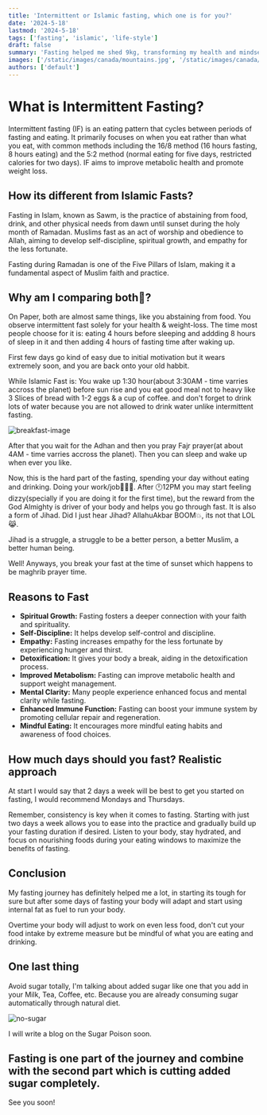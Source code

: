 ```yaml
---
title: 'Intermittent or Islamic fasting, which one is for you?'
date: '2024-5-18'
lastmod: '2024-5-18'
tags: ['fasting', 'islamic', 'life-style']
draft: false
summary: 'Fasting helped me shed 9kg, transforming my health and mindset, which fasting method suits you best? Learn practices that teach discipline, self-control, and the deep connection between body and soul.'
images: ['/static/images/canada/mountains.jpg', '/static/images/canada/toronto.jpg']
authors: ['default']
---
```


<TOCInline toc={props.toc} asDisclosure />

# What is Intermittent Fasting?

Intermittent fasting (IF) is an eating pattern that cycles between periods of fasting and eating. It primarily focuses on when you eat rather than what you eat, with common methods including the 16/8 method (16 hours fasting, 8 hours eating) and the 5:2 method (normal eating for five days, restricted calories for two days). IF aims to improve metabolic health and promote weight loss.

## How its different from Islamic Fasts?

Fasting in Islam, known as Sawm, is the practice of abstaining from food, drink, and other physical needs from dawn until sunset during the holy month of Ramadan. Muslims fast as an act of worship and obedience to Allah, aiming to develop self-discipline, spiritual growth, and empathy for the less fortunate.

Fasting during Ramadan is one of the Five Pillars of Islam, making it a fundamental aspect of Muslim faith and practice.

## Why am I comparing both🤔?

On Paper, both are almost same things, like you abstaining from food. You observe intermittent fast solely for your health & weight-loss. The time most people choose for it is: eating 4 hours before sleeping and addding 8 hours of sleep in it and then adding 4 hours of fasting time after waking up.

First few days go kind of easy due to initial motivation but it wears extremely soon, and you are back onto your old habbit.

While Islamic Fast is: You wake up 1:30 hour(about 3:30AM - time varries accross the planet) before sun rise and you eat good meal not to heavy like 3 Slices of bread with 1-2 eggs & a cup of coffee. and don't forget to drink lots of water because you are not allowed to drink water unlike intermittent fasting.

![breakfast-image](/static/images/blog-images/breakfast.jpg)

After that you wait for the Adhan and then you pray Fajr prayer(at about 4AM - time varries accross the planet). Then you can sleep and wake up when ever you like.

Now, this is the hard part of the fasting, spending your day without eating and drinking. Doing your work/job👩🏽‍💻. After 🕛12PM you may start feeling dizzy(specially if you are doing it for the first time), but the reward from the God Almighty is driver of your body and helps you go through fast.
It is also a form of Jihad. Did I just hear Jihad? AllahuAkbar BOOM💥, its not that LOL😹.

Jihad is a struggle, a struggle to be a better person, a better Muslim, a better human being.

Well! Anyways, you break your fast at the time of sunset which happens to be maghrib prayer time.

## Reasons to Fast

- **Spiritual Growth:** Fasting fosters a deeper connection with your faith and spirituality.
- **Self-Discipline:** It helps develop self-control and discipline.
- **Empathy:** Fasting increases empathy for the less fortunate by experiencing hunger and thirst.
- **Detoxification:** It gives your body a break, aiding in the detoxification process.
- **Improved Metabolism:** Fasting can improve metabolic health and support weight management.
- **Mental Clarity:** Many people experience enhanced focus and mental clarity while fasting.
- **Enhanced Immune Function:** Fasting can boost your immune system by promoting cellular repair and regeneration.
- **Mindful Eating:** It encourages more mindful eating habits and awareness of food choices.

## How much days should you fast? Realistic approach

At start I would say that 2 days a week will be best to get you started on fasting, I would recommend Mondays and Thursdays.

Remember, consistency is key when it comes to fasting. Starting with just two days a week allows you to ease into the practice and gradually build up your fasting duration if desired. Listen to your body, stay hydrated, and focus on nourishing foods during your eating windows to maximize the benefits of fasting.

## Conclusion

My fasting journey has definitely helped me a lot, in starting its tough for sure but after some days of fasting your body will adapt and start using internal fat as fuel to run your body.

Overtime your body will adjust to work on even less food, don't cut your food intake by extreme measure but be mindful of what you are eating and drinking.

## One last thing

Avoid sugar totally, I'm talking about added sugar like one that you add in your Milk, Tea, Coffee, etc. Because you are already consuming sugar automatically through natural diet.

![no-sugar](/static/images/blog-images/no-sugar.jpg)

I will write a blog on the Sugar Poison soon.

## Fasting is one part of the journey and combine with the second part which is cutting added sugar completely.

See you soon!
